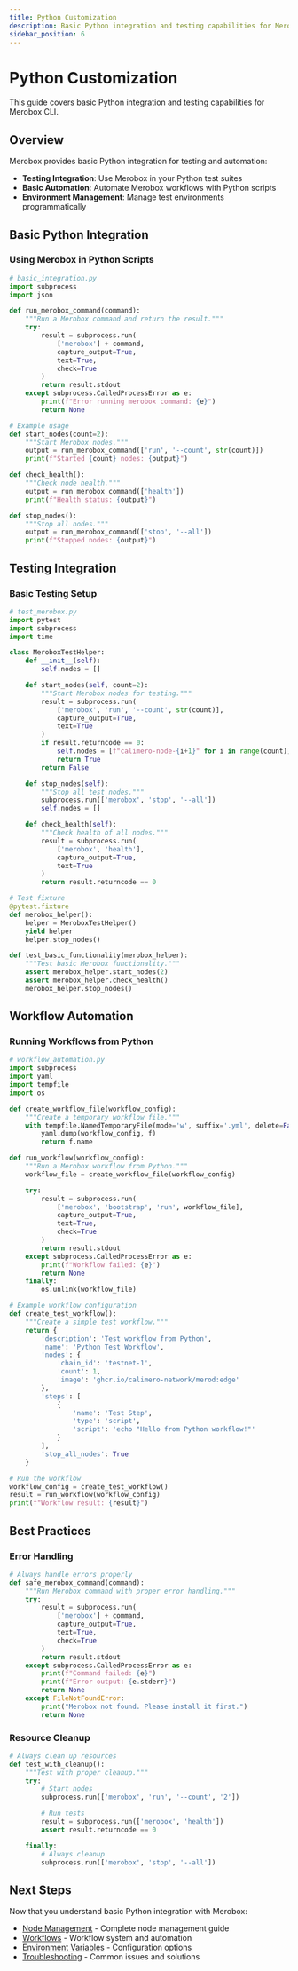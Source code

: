 ```yaml
---
title: Python Customization
description: Basic Python integration and testing capabilities for Merobox CLI.
sidebar_position: 6
---
```


# Python Customization

This guide covers basic Python integration and testing capabilities for Merobox
CLI.

## Overview

Merobox provides basic Python integration for testing and automation:

- **Testing Integration**: Use Merobox in your Python test suites
- **Basic Automation**: Automate Merobox workflows with Python scripts
- **Environment Management**: Manage test environments programmatically

## Basic Python Integration

### Using Merobox in Python Scripts

```python
# basic_integration.py
import subprocess
import json

def run_merobox_command(command):
    """Run a Merobox command and return the result."""
    try:
        result = subprocess.run(
            ['merobox'] + command,
            capture_output=True,
            text=True,
            check=True
        )
        return result.stdout
    except subprocess.CalledProcessError as e:
        print(f"Error running merobox command: {e}")
        return None

# Example usage
def start_nodes(count=2):
    """Start Merobox nodes."""
    output = run_merobox_command(['run', '--count', str(count)])
    print(f"Started {count} nodes: {output}")

def check_health():
    """Check node health."""
    output = run_merobox_command(['health'])
    print(f"Health status: {output}")

def stop_nodes():
    """Stop all nodes."""
    output = run_merobox_command(['stop', '--all'])
    print(f"Stopped nodes: {output}")
```

## Testing Integration

### Basic Testing Setup

```python
# test_merobox.py
import pytest
import subprocess
import time

class MeroboxTestHelper:
    def __init__(self):
        self.nodes = []

    def start_nodes(self, count=2):
        """Start Merobox nodes for testing."""
        result = subprocess.run(
            ['merobox', 'run', '--count', str(count)],
            capture_output=True,
            text=True
        )
        if result.returncode == 0:
            self.nodes = [f"calimero-node-{i+1}" for i in range(count)]
            return True
        return False

    def stop_nodes(self):
        """Stop all test nodes."""
        subprocess.run(['merobox', 'stop', '--all'])
        self.nodes = []

    def check_health(self):
        """Check health of all nodes."""
        result = subprocess.run(
            ['merobox', 'health'],
            capture_output=True,
            text=True
        )
        return result.returncode == 0

# Test fixture
@pytest.fixture
def merobox_helper():
    helper = MeroboxTestHelper()
    yield helper
    helper.stop_nodes()

def test_basic_functionality(merobox_helper):
    """Test basic Merobox functionality."""
    assert merobox_helper.start_nodes(2)
    assert merobox_helper.check_health()
    merobox_helper.stop_nodes()
```

## Workflow Automation

### Running Workflows from Python

```python
# workflow_automation.py
import subprocess
import yaml
import tempfile
import os

def create_workflow_file(workflow_config):
    """Create a temporary workflow file."""
    with tempfile.NamedTemporaryFile(mode='w', suffix='.yml', delete=False) as f:
        yaml.dump(workflow_config, f)
        return f.name

def run_workflow(workflow_config):
    """Run a Merobox workflow from Python."""
    workflow_file = create_workflow_file(workflow_config)

    try:
        result = subprocess.run(
            ['merobox', 'bootstrap', 'run', workflow_file],
            capture_output=True,
            text=True,
            check=True
        )
        return result.stdout
    except subprocess.CalledProcessError as e:
        print(f"Workflow failed: {e}")
        return None
    finally:
        os.unlink(workflow_file)

# Example workflow configuration
def create_test_workflow():
    """Create a simple test workflow."""
    return {
        'description': 'Test workflow from Python',
        'name': 'Python Test Workflow',
        'nodes': {
            'chain_id': 'testnet-1',
            'count': 1,
            'image': 'ghcr.io/calimero-network/merod:edge'
        },
        'steps': [
            {
                'name': 'Test Step',
                'type': 'script',
                'script': 'echo "Hello from Python workflow!"'
            }
        ],
        'stop_all_nodes': True
    }

# Run the workflow
workflow_config = create_test_workflow()
result = run_workflow(workflow_config)
print(f"Workflow result: {result}")
```

## Best Practices

### Error Handling

```python
# Always handle errors properly
def safe_merobox_command(command):
    """Run Merobox command with proper error handling."""
    try:
        result = subprocess.run(
            ['merobox'] + command,
            capture_output=True,
            text=True,
            check=True
        )
        return result.stdout
    except subprocess.CalledProcessError as e:
        print(f"Command failed: {e}")
        print(f"Error output: {e.stderr}")
        return None
    except FileNotFoundError:
        print("Merobox not found. Please install it first.")
        return None
```

### Resource Cleanup

```python
# Always clean up resources
def test_with_cleanup():
    """Test with proper cleanup."""
    try:
        # Start nodes
        subprocess.run(['merobox', 'run', '--count', '2'])

        # Run tests
        result = subprocess.run(['merobox', 'health'])
        assert result.returncode == 0

    finally:
        # Always cleanup
        subprocess.run(['merobox', 'stop', '--all'])
```

## Next Steps

Now that you understand basic Python integration with Merobox:

- [Node Management](./node-management) - Complete node management guide
- [Workflows](./workflows) - Workflow system and automation
- [Environment Variables](./environment-variables) - Configuration options
- [Troubleshooting](./troubleshooting) - Common issues and solutions
